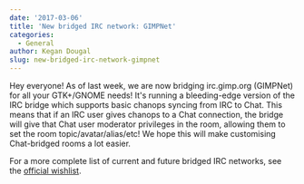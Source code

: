 ```yaml
---
date: '2017-03-06'
title: 'New bridged IRC network: GIMPNet'
categories:
  - General
author: Kegan Dougal
slug: new-bridged-irc-network-gimpnet
---
```


Hey everyone! As of last week, we are now bridging irc.gimp.org (GIMPNet) for all your GTK+/GNOME needs! It's running a bleeding-edge version of the IRC bridge which supports basic chanops syncing from IRC to Chat. This means that if an IRC user gives chanops to a Chat connection, the bridge will give that Chat user moderator privileges in the room, allowing them to set the room topic/avatar/alias/etc! We hope this will make customising Chat-bridged rooms a lot easier.

For a more complete list of current and future bridged IRC networks, see the <a href="https://github.com/matrix-org/matrix-appservice-irc/issues/208">official wishlist</a>.